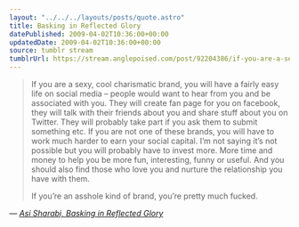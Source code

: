 ```yaml
---
layout: "../../../layouts/posts/quote.astro"
title: Basking in Reflected Glory
datePublished: 2009-04-02T10:36:00+00:00
updatedDate: 2009-04-02T10:36:00+00:00
source: tumblr stream
tumblrUrl: https://stream.anglepoised.com/post/92204386/if-you-are-a-sexy-cool-charismatic-brand-you
---
```


> If you are a sexy, cool charismatic brand, you will have a fairly easy life on social media &#8211; people would want to hear from you and be associated with you. They will create fan page for you on facebook, they will talk with their friends about you and share stuff about you on Twitter. They will probably take part if you ask them to submit something etc. If you are not one of these brands, you will have to work much harder to earn your social capital. I’m not saying it’s not possible but you will probably have to invest more. More time and money to help you be more fun, interesting, funny or useful. And you should also find those who love you and nurture the relationship you have with them.
>
> If you’re an asshole kind of brand, you’re pretty much fucked.

— <cite>[Asi Sharabi, _Basking in Reflected Glory_](http://no-mans-blog.com/2009/04/02/eg-twitter/)</cite>
